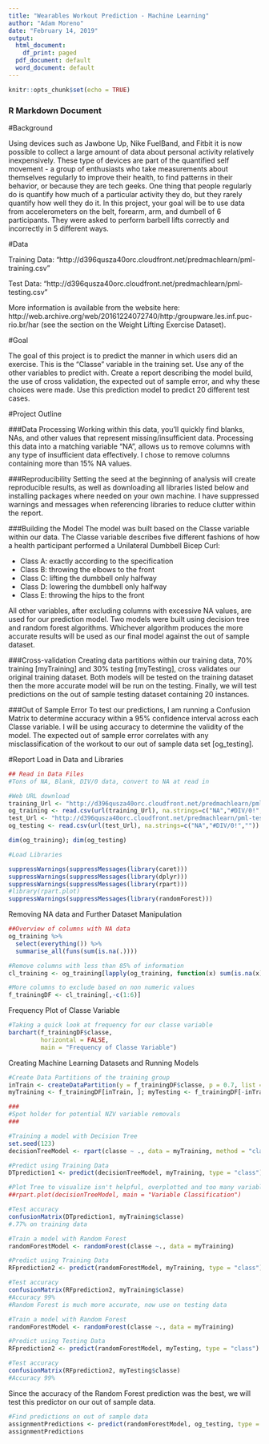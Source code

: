 ---
title: "Wearables Workout Prediction - Machine Learning"
author: "Adam Moreno"
date: "February 14, 2019"
output:
  html_document:
    df_print: paged
  pdf_document: default
  word_document: default
---

```{r setup, include=FALSE}
knitr::opts_chunk$set(echo = TRUE)
```

### R Markdown Document

#Background

Using devices such as Jawbone Up, Nike FuelBand, and Fitbit it is now possible to collect a large amount of data about personal activity relatively inexpensively. These type of devices are part of the quantified self movement - a group of enthusiasts who take measurements about themselves regularly to improve their health, to find patterns in their behavior, or because they are tech geeks. One thing that people regularly do is quantify how much of a particular activity they do, but they rarely quantify how well they do it. In this project, your goal will be to use data from accelerometers on the belt, forearm, arm, and dumbell of 6 participants. They were asked to perform barbell lifts correctly and incorrectly in 5 different ways.


#Data

Training Data:
  "http://d396qusza40orc.cloudfront.net/predmachlearn/pml-training.csv"

Test Data:
  "http://d396qusza40orc.cloudfront.net/predmachlearn/pml-testing.csv"


More information is available from the website here: 
http://web.archive.org/web/20161224072740/http:/groupware.les.inf.puc-rio.br/har (see the section on the Weight Lifting Exercise Dataset).


#Goal

The goal of this project is to predict the manner in which users did an exercise. This is the "Classe" variable in the training set. Use any of the other variables to predict with. Create a report describing the model build, the use of cross validation, the expected out of sample error, and why these choices were made. Use this prediction model to predict 20 different test cases.

#Project Outline

###Data Processing
Working within this data, you'll quickly find blanks, NAs, and other values that represent missing/insufficient data.  Processing this data into a matching variable "NA", allows us to remove columns with any type of insufficient data effectively.  I chose to remove columns containing more than 15% NA values. 

###Reproducibility
Setting the seed at the beginning of analysis will create reproducible results, as well as downloading all libraries listed below and installing packages where needed on your own machine.  I have suppressed warnings and messages when referencing libraries to reduce clutter within the report.

###Building the Model
The model was built based on the Classe variable within our data.  The Classe variable describes five different fashions of how a health participant performed a Unilateral Dumbbell Bicep Curl:


- Class A: exactly according to the specification
- Class B: throwing the elbows to the front
-	Class C: lifting the dumbbell only halfway
-	Class D: lowering the dumbbell only halfway
-	Class E: throwing the hips to the front

All other variables, after excluding columns with excessive NA values, are used for our prediction model. Two models were built using decision tree and random forest algorithms. Whichever algorithm produces the more accurate results will be used as our final model against the out of sample dataset.

###Cross-validation
Creating data partitions within our training data, 70% training [myTraining] and 30% testing [myTesting], cross validates our original training dataset. Both models will be tested on the training dataset then the more accurate model will be run on the testing.  Finally, we will test predictions on the out of sample testing dataset containing 20 instances. 

###Out of Sample Error
To test our predictions, I am running a Confusion Matrix to determine accuracy within a 95% confidence interval across each Classe variable.
I will be using accuracy to determine the validity of the model. The expected out of sample error correlates with any misclassification of the workout to our out of sample data set [og_testing].

#Report
Load in Data and Libraries
```{r processing, include = TRUE}

## Read in Data Files
#Tons of NA, Blank, DIV/0 data, convert to NA at read in

#Web URL download
training_Url <- "http://d396qusza40orc.cloudfront.net/predmachlearn/pml-training.csv"
og_training <- read.csv(url(training_Url), na.strings=c("NA","#DIV/0!",""))
test_Url <- "http://d396qusza40orc.cloudfront.net/predmachlearn/pml-testing.csv"
og_testing <- read.csv(url(test_Url), na.strings=c("NA","#DIV/0!",""))

dim(og_training); dim(og_testing)

#Load Libraries

suppressWarnings(suppressMessages(library(caret)))
suppressWarnings(suppressMessages(library(dplyr)))
suppressWarnings(suppressMessages(library(rpart)))
#library(rpart.plot)
suppressWarnings(suppressMessages(library(randomForest)))
```

Removing NA data and Further Dataset Manipulation

```{r overview, include = FALSE}
##Overview of columns with NA data
og_training %>% 
  select(everything()) %>% 
  summarise_all(funs(sum(is.na(.))))
```

```{r manipulation, include = TRUE, echo = FALSE}
#Remove columns with less than 85% of information
cl_training <- og_training[lapply(og_training, function(x) sum(is.na(x)) / length(x)) < 0.15 ]

#More columns to exclude based on non numeric values
f_trainingDF <- cl_training[,-c(1:6)]
```

Frequency Plot of Classe Variable

```{r frq_plot, include = TRUE}
#Taking a quick look at frequency for our classe variable
barchart(f_trainingDF$classe, 
         horizontal = FALSE,
         main = "Frequency of Classe Variable")
```

Creating Machine Learning Datasets and Running Models

```{r modeling, include = TRUE}

#Create Data Partitions of the training group
inTrain <- createDataPartition(y = f_trainingDF$classe, p = 0.7, list = FALSE)
myTraining <- f_trainingDF[inTrain, ]; myTesting <- f_trainingDF[-inTrain, ]

###
#Spot holder for potential NZV variable removals
###

#Training a model with Decision Tree
set.seed(123)
decisionTreeModel <- rpart(classe ~ ., data = myTraining, method = "class")

#Predict using Training Data
DTprediction1 <- predict(decisionTreeModel, myTraining, type = "class")

#Plot Tree to visualize isn't helpful, overplotted and too many variables
##rpart.plot(decisionTreeModel, main = "Variable Classification")

#Test accuracy
confusionMatrix(DTprediction1, myTraining$classe)
#.77% on training data

#Train a model with Random Forest
randomForestModel <- randomForest(classe ~., data = myTraining)

#Predict using Training Data
RFprediction2 <- predict(randomForestModel, myTraining, type = "class")

#Test accuracy
confusionMatrix(RFprediction2, myTraining$classe)
#Accuracy 99%
#Random Forest is much more accurate, now use on testing data

#Train a model with Random Forest
randomForestModel <- randomForest(classe ~., data = myTraining)

#Predict using Testing Data
RFprediction2 <- predict(randomForestModel, myTesting, type = "class")

#Test accuracy
confusionMatrix(RFprediction2, myTesting$classe)
#Accuracy 99%

```

Since the accuracy of the Random Forest prediction was the best, we will test this predictor on our out of sample data.

```{r predictions, include = TRUE}

#Find predictions on out of sample data
assignmentPredictions <- predict(randomForestModel, og_testing, type = "class")
assignmentPredictions

```




